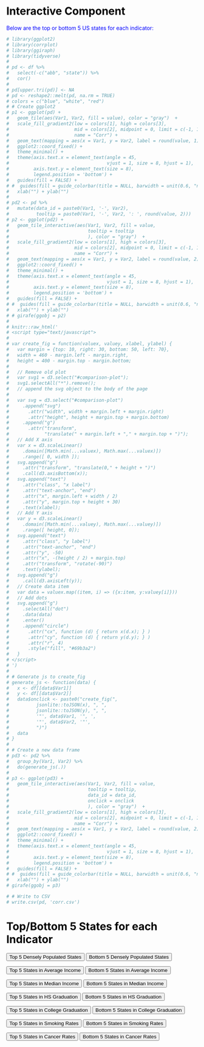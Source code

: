 # Interactive Component

Below are the top or bottom 5 US states for each indicator:

```r
# library(ggplot2)
# library(corrplot)
# library(ggiraph)
# library(tidyverse)
# 
# pd <- df %>%
#   select(-c("abb", "state")) %>%
#   cor() 
# 
# pd[upper.tri(pd)] <- NA
# pd <- reshape2::melt(pd, na.rm = TRUE)
# colors = c("blue", "white", "red")
# # Create ggplot2
# p1 <- ggplot(pd) +
#   geom_tile(aes(Var1, Var2, fill = value), color = "gray")  +
#   scale_fill_gradient2(low = colors[1], high = colors[3],
#                        mid = colors[2], midpoint = 0, limit = c(-1, 1), space = "Lab",
#                        name = "Corr") +
#   geom_text(mapping = aes(x = Var1, y = Var2, label = round(value, 1)), size = 2) +
#   ggplot2::coord_fixed() +
#   theme_minimal() +
#   theme(axis.text.x = element_text(angle = 45,
#                                    vjust = 1, size = 8, hjust = 1),
#         axis.text.y = element_text(size = 8),
#         legend.position = 'bottom') +
#   guides(fill = FALSE) +
# #  guides(fill = guide_colorbar(title = NULL, barwidth = unit(0.6, "npc"))) +
#   xlab("") + ylab("") 
# 
# pd2 <- pd %>% 
#   mutate(data_id = paste0(Var1, '-', Var2),
#          tooltip = paste0(Var1, '-', Var2, ': ', round(value, 2)))
# p2 <- ggplot(pd2) +
#   geom_tile_interactive(aes(Var1, Var2, fill = value,
#                             tooltip = tooltip
#                             ), color = "gray")  +
#   scale_fill_gradient2(low = colors[1], high = colors[3],
#                        mid = colors[2], midpoint = 0, limit = c(-1, 1), space = "Lab",
#                        name = "Corr") +
#   geom_text(mapping = aes(x = Var1, y = Var2, label = round(value, 2)), size = 2) +
#   ggplot2::coord_fixed() +
#   theme_minimal() +
#   theme(axis.text.x = element_text(angle = 45,
#                                    vjust = 1, size = 8, hjust = 1),
#         axis.text.y = element_text(size = 8),
#         legend.position = 'bottom') +
#   guides(fill = FALSE) +
# #  guides(fill = guide_colorbar(title = NULL, barwidth = unit(0.6, "npc"))) +
#   xlab("") + ylab("")
# # girafe(ggobj = p2)
# 
# knitr::raw_html('
# <script type="text/javascript">
#   
# var create_fig = function(valuex, valuey, xlabel, ylabel) {
#   var margin = {top: 10, right: 30, bottom: 50, left: 70},
#   width = 460 - margin.left - margin.right,
#   height = 400 - margin.top - margin.bottom;
#   
#   // Remove old plot
#   var svg1 = d3.select("#comparison-plot");
#   svg1.selectAll("*").remove();
#   // append the svg object to the body of the page
#   
#   var svg = d3.select("#comparison-plot")
#     .append("svg")
#       .attr("width", width + margin.left + margin.right)
#       .attr("height", height + margin.top + margin.bottom)
#     .append("g")
#       .attr("transform",
#             "translate(" + margin.left + "," + margin.top + ")");
#   // Add X axis
#   var x = d3.scaleLinear()
#     .domain([Math.min(...valuex), Math.max(...valuex)])
#     .range([ 0, width ]);
#   svg.append("g")
#     .attr("transform", "translate(0," + height + ")")
#     .call(d3.axisBottom(x));
#   svg.append("text")
#     .attr("class", "x label")
#     .attr("text-anchor", "end")
#     .attr("x", margin.left + width / 2)
#     .attr("y", margin.top + height + 30)
#     .text(xlabel);
#   // Add Y axis
#   var y = d3.scaleLinear()
#     .domain([Math.min(...valuey), Math.max(...valuey)])
#     .range([ height, 0]);
#   svg.append("text")
#     .attr("class", "y label")
#     .attr("text-anchor", "end")
#     .attr("y", -50)
#     .attr("x", -(height / 2) + margin.top)
#     .attr("transform", "rotate(-90)")
#     .text(ylabel);
#   svg.append("g")
#     .call(d3.axisLeft(y));
#   // Create data item
#   var data = valuex.map((item, i) => ({x:item, y:valuey[i]}))
#   // Add dots
#   svg.append("g")
#     .selectAll("dot")
#     .data(data)
#     .enter()
#     .append("circle")
#       .attr("cx", function (d) { return x(d.x); } )
#       .attr("cy", function (d) { return y(d.y); } )
#       .attr("r", 4)
#       .style("fill", "#69b3a2")
#   }
# </script>
# ')
# 
# # Generate js to create_fig
# generate_js <- function(data) {
#   x <- df[[data$Var1]]
#   y <- df[[data$Var2]]
#   data$onclick <- paste0("create_fig(", 
#          jsonlite::toJSON(x), ", ",
#          jsonlite::toJSON(y), ", ",
#          '"', data$Var1, '", ',
#          '"', data$Var2, '"',
#          ")")
#   data
# }
# 
# # Create a new data frame
# pd3 <- pd2 %>% 
#   group_by(Var1, Var2) %>% 
#   do(generate_js(.))
# 
# p3 <- ggplot(pd3) +
#   geom_tile_interactive(aes(Var1, Var2, fill = value,
#                             tooltip = tooltip,
#                             data_id = data_id,
#                             onclick = onclick
#                             ), color = "gray")  +
#   scale_fill_gradient2(low = colors[1], high = colors[3],
#                        mid = colors[2], midpoint = 0, limit = c(-1, 1), space = "Lab",
#                        name = "Corr") +
#   geom_text(mapping = aes(x = Var1, y = Var2, label = round(value, 2)), size = 2) +
#   ggplot2::coord_fixed() +
#   theme_minimal() +
#   theme(axis.text.x = element_text(angle = 45,
#                                    vjust = 1, size = 8, hjust = 1),
#         axis.text.y = element_text(size = 8),
#         legend.position = 'bottom') +
#   guides(fill = FALSE) +
# #  guides(fill = guide_colorbar(title = NULL, barwidth = unit(0.6, "npc"))) +
#   xlab("") + ylab("")
# girafe(ggobj = p3)

# # Write to CSV
# write.csv(pd, 'corr.csv')
```


<meta charset="utf-8">
<title>NYUJobs></title>
<style type="text/css">
			h1 {color:black;}		/* CSS styling */
			p {color:blue;}
</style>
<body>
<!-- Load d3.js -->
<script src="https://d3js.org/d3.v4.js"></script>
<h1>Top/Bottom 5 States for each Indicator</h1>
 </h3>
<!-- Add buttons -->

<div class="population_density">
  <button onclick="update(population_density_top_5)">Top 5 Densely Populated States</button>
  <button onclick="update(population_density_bottom_5)">Bottom 5 Densely Populated States</button>
</div>

<div class="avg_income">
  <button onclick="update(avg_income_top_5)">Top 5 States in Average Income</button>
  <button onclick="update(avg_income_bottom_5)">Bottom 5 States in Average Income</button>
</div>

<div class="median_income">
  <button onclick="update(median_income_top_5)">Top 5 States in Median Income</button>
  <button onclick="update(median_income_bottom_5)">Bottom 5 States in Median Income</button>
</div>


<div class="education_highschool">
  <button onclick="update(education_highschool_top_5)">Top 5 States in HS Graduation</button>
  <button onclick="update(education_highschool_bottom_5)">Bottom 5 States in HS Graduation</button>
</div>

<div class="education_college">
  <button onclick="update(education_college_top_5)">Top 5 States in College Graduation</button>
  <button onclick="update(education_college_bottom_5)">Bottom 5 States in College Graduation</button>
</div>
  
<div class="smoking_rates">
  <button onclick="update(smoking_rates_top_5)">Top 5 States in Smoking Rates</button>
  <button onclick="update(smoking_rates_bottom_5)">Bottom 5 States in Smoking Rates</button>
</div>

<div class="cancer_rates">
  <button onclick="update(cancer_rates_top_5)">Top 5 States in Cancer Rates</button>
  <button onclick="update(cancer_rates_bottom_5)">Bottom 5 States in Cancer Rates</button>
</div>


<!-- Create a div where the graph will take place -->
<div id="d3try" ></div>
<script>
// create  data_set
var population_density_top_5 = [   
   {state: "NJ", value: 1283.4000	},
   {state: "RI", value: 1074.2959},
   {state: "MA", value: 919.8210},
   {state: "CT", value: 746.6954},
   {state: "MD", value: 648.8436}
];

var population_density_bottom_5 = [
  {
    "state": "AK",
    "value": 1.2974
  },
  {
    "state": "WY",
    "value": 5.9821
  },
  {
    "state": "MT",
    "value": 7.6448
  },
  {
    "state": "ND",
    "value": 11.7541
  },
  {
    "state": "SD",
    "value": 11.9826
  }
];

var avg_income_top_5 = [
  {
    "state": "NJ",
    "value": 117868
  },
  {
    "state": "MA",
    "value": 115964
  },
  {
    "state": "CT",
    "value": 115337
  },
  {
    "state": "MD",
    "value": 114236
  },
  {
    "state": "CA",
    "value": 111622
  }];

var avg_income_bottom_5 = [
  {
    "state": "MS",
    "value": 65156
  },
  {
    "state": "WV",
    "value": 65332
  },
  {
    "state": "AR",
    "value": 69357
  },
  {
    "state": "NM",
    "value": 70241
  },
  {
    "state": "AL",
    "value": 71964
  }
];

var median_income_top_5 = [
  {
    "state": "MD",
    "value": 87063
  },
  {
    "state": "NJ",
    "value": 85245
  },
  {
    "state": "MA",
    "value": 84385
  },
  {
    "state": "HI",
    "value": 83173
  },
  {
    "state": "CT",
    "value": 79855
  }
];

var median_income_bottom_5 = [
  {
    "state": "MS",
    "value": 46511
  },
  {
    "state": "WV",
    "value": 48037
  },
  {
    "state": "AR",
    "value": 49475
  },
  {
    "state": "LA",
    "value": 50800
  },
  {
    "state": "NM",
    "value": 51243
  }
];


var education_highschool_top_5 = [
  {
    "state": "MT",
    "value": 94
  },
  {
    "state": "WY",
    "value": 93.6
  },
  {
    "state": "VT",
    "value": 93.5
  },
  {
    "state": "MN",
    "value": 93.4
  },
  {
    "state": "NH",
    "value": 93.3
  }
]; 

var education_highschool_bottom_5 = [
  {
    "state": "CA",
    "value": 83.9
  },
  {
    "state": "TX",
    "value": 84.4
  },
  {
    "state": "MS",
    "value": 85.3
  },
  {
    "state": "LA",
    "value": 85.9
  },
  {
    "state": "NM",
    "value": 86.5
  }
]; 

var education_college_top_5 = [
  {
    "state": "MA",
    "value": 44.5
  },
  {
    "state": "CO",
    "value": 41.6
  },
  {
    "state": "MD",
    "value": 40.9
  },
  {
    "state": "NJ",
    "value": 40.7
  },
  {
    "state": "CT",
    "value": 40
  }
]; 

var education_college_bottom_5 = [
  {
    "state": "WV",
    "value": 21.3
  },
  {
    "state": "MS",
    "value": 22.8
  },
  {
    "state": "AR",
    "value": 23.8
  },
  {
    "state": "LA",
    "value": 24.9
  },
  {
    "state": "KY",
    "value": 25
  }
];

var smoking_rates_top_5 = [
  {
    "state": "WV",
    "value": 23.8
  },
  {
    "state": "KY",
    "value": 23.6
  },
  {
    "state": "LA",
    "value": 21.9
  },
  {
    "state": "OH",
    "value": 20.8
  },
  {
    "state": "MS",
    "value": 20.4
  }
];

var smoking_rates_bottom_5 = [
  {
    "state": "UT",
    "value": 7.9
  },
  {
    "state": "CA",
    "value": 10
  },
  {
    "state": "MA",
    "value": 12
  },
  {
    "state": "CT",
    "value": 12.1
  },
  {
    "state": "HI",
    "value": 12.3
  }
];

var cancer_rates_top_5 = [
  {
    "state": "KY",
    "value": 510.2
  },
  {
    "state": "NJ",
    "value": 482.4
  },
  {
    "state": "WV",
    "value": 482.4
  },
  {
    "state": "NY",
    "value": 480.6
  },
  {
    "state": "LA",
    "value": 478.6
  }
];

var cancer_rates_bottom_5 = [
  {
    "state": "SD",
    "value": 49.6
  },
  {
    "state": "IA",
    "value": 77.3
  },
  {
    "state": "NM",
    "value": 361.1
  },
  {
    "state": "AZ",
    "value": 374.9
  },
  {
    "state": "CA",
    "value": 392.4
  }
];

// set the dimensions and margins of the graph
var margin = {top: 30, right: 30, bottom: 70, left: 60},
    width = 800 - margin.left - margin.right,
    height = 450 - margin.top - margin.bottom;

// append the svg object to the body of the page
var svg = d3.select("#d3try")
  .append("svg")
    .attr("width", width + margin.left + margin.right)
    .attr("height", height + margin.top + margin.bottom)
  .append("g")
    .attr("transform",
          "translate(" + margin.left + "," + margin.top + ")")
   .append("g", id ='circ');
  
// Initialize the X axis
var x = d3.scaleBand()
  .range([ 0, width ])
  .padding(0.2);
var xAxis = svg.append("g")
  .attr("transform", "translate(0," + height + ")")

// Initialize the Y axis
var y = d3.scaleLinear()
  .range([ height, 0]);
var yAxis = svg.append("g")
  .attr("class", "myYaxis")

// A function that create / update the plot for a given variable:
function update(data) {

  // Update the X axis
  x.domain(data.map(function(d) { return d.state; }))
  xAxis.call(d3.axisBottom(x))

  // Update the Y axis
  y.domain([0, d3.max(data, function(d) { return d.value }) ]);
  yAxis.transition().duration(1000).call(d3.axisLeft(y));

  // Create the u variable
  var u = svg.selectAll("rect")
    .data(data)

  u
    .enter()
    .append("rect") // Add a new rect for each new elements
    .merge(u) // get the already existing elements as well
    .transition() // and apply changes to all of them
    .duration(1000)
      .attr("x", function(d) { return x(d.state); })
      .attr("y", function(d) { return y(d.value); })
      .attr("width", x.bandwidth())
      .attr("height", function(d) { return height - y(d.value); })
      .attr("fill", "#7b6888")

var rect = svg.selectAll("rect").on("mouseover", function(d, i) {
               //highlight
                 d3.select(this).style("fill","#BA5C25");
                })
            .on("mouseout", function(d) {
                 d3.select(this).style("fill","#7b6888");
                });

  // If less group in the new dataset, I delete the ones not in use anymore
  u
    .exit()
    .remove()
    
      
    
}
update(data1)

</script>
</body>

